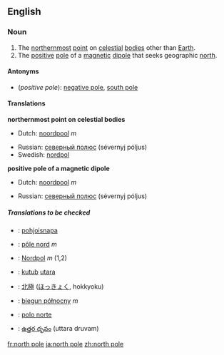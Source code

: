 {{see|North Pole}}
==English==

===Noun===
{{en-noun|sg=[[north]] [[pole]]}}

# The [[northernmost]] [[point]] on [[celestial]] [[body|bodies]] other than [[Earth]].
# The [[positive]] [[pole]] of a [[magnetic]] [[dipole]] that seeks geographic [[north]].

====Antonyms====
*(''positive pole''): [[negative pole]], [[south pole]]

====Translations====
'''northernmost point on celestial bodies'''
{{top}}
*Dutch: [[noordpool]] ''m''
{{mid}}
*Russian: [[северный полюс]] (sévernyj póljus) {{m}}
*Swedish: [[nordpol]] {{c}}
{{bottom}}

'''positive pole of a magnetic dipole'''
{{top}}
*Dutch: [[noordpool]] ''m''
{{mid}}
*Russian: [[северный полюс]] (sévernyj póljus) {{m}}
{{bottom}}

=====Translations to be checked=====
{{rfc-trans}}
{{top}}
*{{ttbc|Finnish}}: [[pohjoisnapa]]
*{{ttbc|French}}: [[pôle nord]] ''m''
*{{ttbc|German}}: [[Nordpol]] ''m'' (1,2)
*{{ttbc|Indonesian}}: [[kutub]] [[utara]]
{{mid}}
*{{ttbc|Japanese}}: [[北極]] ([[ほっきょく]], hokkyoku)
*{{ttbc|Polish}}: [[biegun północny]] ''m''
*{{ttbc|Spanish}}: [[polo norte]] '' ''
*{{ttbc|Telugu}}: [[ఉత్తర దృవం]] (uttara druvam)
{{bottom}}

[[fr:north pole]]
[[ja:north pole]]
[[zh:north pole]]